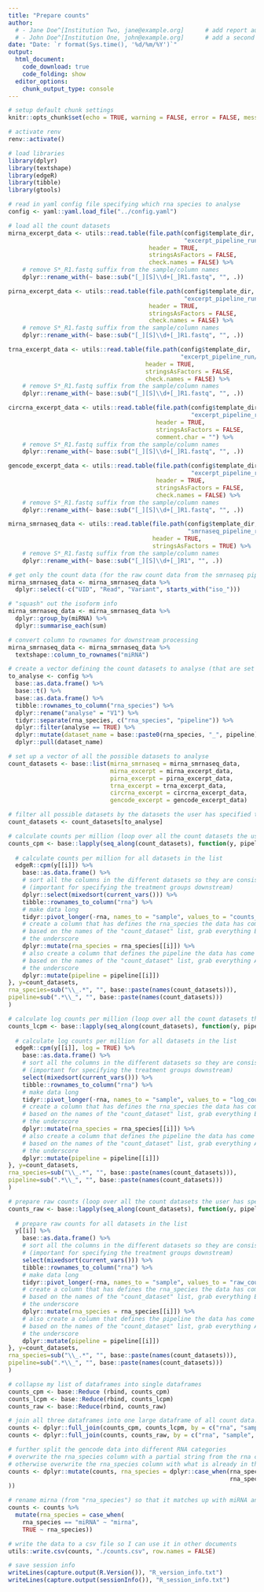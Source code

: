 ```yaml
---
title: "Prepare counts"
author:
  # - Jane Doe^[Institution Two, jane@example.org]      # add report authors (uncomment if using)
  # - John Doe^[Institution One, john@example.org]      # add a second report author (uncomment if using)
date: "Date: `r format(Sys.time(), '%d/%m/%Y')`"
output:
  html_document:
    code_download: true
    code_folding: show
  editor_options: 
    chunk_output_type: console
---
```


```r
# setup default chunk settings
knitr::opts_chunk$set(echo = TRUE, warning = FALSE, error = FALSE, message = FALSE, fig.align = "center")
```

```r
# activate renv
renv::activate()

# load libraries
library(dplyr)
library(textshape)
library(edgeR)
library(tibble)
library(gtools)

# read in yaml config file specifying which rna species to analyse
config <- yaml::yaml.load_file("../config.yaml")

# load all the count datasets
mirna_excerpt_data <- utils::read.table(file.path(config$template_dir,
                                                  "excerpt_pipeline_run/merged/exceRpt_miRNA_ReadCounts.txt"),
                                        header = TRUE,
                                        stringsAsFactors = FALSE,
                                        check.names = FALSE) %>%
    # remove S*_R1.fastq suffix from the sample/column names
    dplyr::rename_with(~ base::sub("[_][S]\\d+[_]R1.fastq", "", .))

pirna_excerpt_data <- utils::read.table(file.path(config$template_dir,
                                                  "excerpt_pipeline_run/merged/exceRpt_piRNA_ReadCounts.txt"),
                                        header = TRUE,
                                        stringsAsFactors = FALSE,
                                        check.names = FALSE) %>%
    # remove S*_R1.fastq suffix from the sample/column names
    dplyr::rename_with(~ base::sub("[_][S]\\d+[_]R1.fastq", "", .))

trna_excerpt_data <- utils::read.table(file.path(config$template_dir,
                                                 "excerpt_pipeline_run/merged/exceRpt_tRNA_ReadCounts.txt"),
                                       header = TRUE,
                                       stringsAsFactors = FALSE,
                                       check.names = FALSE) %>%
    # remove S*_R1.fastq suffix from the sample/column names
    dplyr::rename_with(~ base::sub("[_][S]\\d+[_]R1.fastq", "", .))

circrna_excerpt_data <- utils::read.table(file.path(config$template_dir,
                                                    "excerpt_pipeline_run/merged/exceRpt_circularRNA_ReadCounts.txt"),
                                          header = TRUE,
                                          stringsAsFactors = FALSE,
                                          comment.char = "") %>%
    # remove S*_R1.fastq suffix from the sample/column names
    dplyr::rename_with(~ base::sub("[_][S]\\d+[_]R1.fastq", "", .))

gencode_excerpt_data <- utils::read.table(file.path(config$template_dir,
                                                    "excerpt_pipeline_run/merged/exceRpt_gencode_ReadCounts.txt"),
                                          header = TRUE,
                                          stringsAsFactors = FALSE,
                                          check.names = FALSE) %>%
    # remove S*_R1.fastq suffix from the sample/column names
    dplyr::rename_with(~ base::sub("[_][S]\\d+[_]R1.fastq", "", .))

mirna_smrnaseq_data <- utils::read.table(file.path(config$template_dir,
                                                   "smrnaseq_pipeline_run/results/mirtop/mirtop.tsv"),
                                         header = TRUE,
                                         stringsAsFactors = TRUE) %>%
    # remove S*_R1.fastq suffix from the sample/column names
    dplyr::rename_with(~ base::sub("[_][S]\\d+[_]R1", "", .))

# get only the count data (for the raw count data from the smrnaseq pipeline) and remove the unnecessary columns
mirna_smrnaseq_data <- mirna_smrnaseq_data %>%
  dplyr::select(-c("UID", "Read", "Variant", starts_with("iso_")))

# "squash" out the isoform info
mirna_smrnaseq_data <- mirna_smrnaseq_data %>%
  dplyr::group_by(miRNA) %>%
  dplyr::summarise_each(sum)

# convert column to rownames for downstream processing
mirna_smrnaseq_data <- mirna_smrnaseq_data %>%
  textshape::column_to_rownames("miRNA")

# create a vector defining the count datasets to analyse (that are set to TRUE) based on the yaml user configuration file
to_analyse <- config %>%
  base::as.data.frame() %>%
  base::t() %>%
  base::as.data.frame() %>%
  tibble::rownames_to_column("rna_species") %>%
  dplyr::rename("analyse" = "V1") %>%
  tidyr::separate(rna_species, c("rna_species", "pipeline")) %>%
  dplyr::filter(analyse == TRUE) %>%
  dplyr::mutate(dataset_name = base::paste0(rna_species, "_", pipeline)) %>%
  dplyr::pull(dataset_name)

# set up a vector of all the possible datasets to analyse
count_datasets <- base::list(mirna_smrnaseq = mirna_smrnaseq_data,
                             mirna_excerpt = mirna_excerpt_data,
                             pirna_excerpt = pirna_excerpt_data,
                             trna_excerpt = trna_excerpt_data,
                             circrna_excerpt = circrna_excerpt_data,
                             gencode_excerpt = gencode_excerpt_data)

# filter all possible datasets by the datasets the user has specified to analyse
count_datasets <- count_datasets[to_analyse]

# calculate counts per million (loop over all the count datasets the user has specified)
counts_cpm <- base::lapply(seq_along(count_datasets), function(y, pipeline, rna_species, i){
  
  # calculate counts per million for all datasets in the list
  edgeR::cpm(y[[i]]) %>%
    base::as.data.frame() %>%
    # sort all the columns in the different datasets so they are consistent among each other
    # (important for specifying the treatment groups downstream)
    dplyr::select(mixedsort(current_vars())) %>%
    tibble::rownames_to_column("rna") %>%
    # make data long
    tidyr::pivot_longer(-rna, names_to = "sample", values_to = "counts_per_million") %>%
    # create a column that has defines the rna_species the data has come from
    # based on the names of the "count_dataset" list, grab everything BEFORE 
    # the underscore
    dplyr::mutate(rna_species = rna_species[[i]]) %>%
    # also create a column that defines the pipeline the data has come from
    # based on the names of the "count_dataset" list, grab everything AFTER
    # the underscore
    dplyr::mutate(pipeline = pipeline[[i]])
}, y=count_datasets,
rna_species=sub("\\_.*", "", base::paste(names(count_datasets))),
pipeline=sub(".*\\_", "", base::paste(names(count_datasets)))
)

# calculate log counts per million (loop over all the count datasets the user has specified)
counts_lcpm <- base::lapply(seq_along(count_datasets), function(y, pipeline, rna_species, i){
  
  # calculate log counts per million for all datasets in the list
  edgeR::cpm(y[[i]], log = TRUE) %>%
    base::as.data.frame() %>%
    # sort all the columns in the different datasets so they are consistent among each other
    # (important for specifying the treatment groups downstream)
    select(mixedsort(current_vars())) %>%
    tibble::rownames_to_column("rna") %>%
    # make data long
    tidyr::pivot_longer(-rna, names_to = "sample", values_to = "log_counts_per_million") %>%
    # create a column that has defines the rna_species the data has come from
    # based on the names of the "count_dataset" list, grab everything BEFORE 
    # the underscore
    dplyr::mutate(rna_species = rna_species[[i]]) %>%
    # also create a column that defines the pipeline the data has come from
    # based on the names of the "count_dataset" list, grab everything AFTER
    # the underscore
    dplyr::mutate(pipeline = pipeline[[i]])
}, y=count_datasets,
rna_species=sub("\\_.*", "", base::paste(names(count_datasets))),
pipeline=sub(".*\\_", "", base::paste(names(count_datasets)))
)

# prepare raw counts (loop over all the count datasets the user has specified)
counts_raw <- base::lapply(seq_along(count_datasets), function(y, pipeline, rna_species, i){
  
  # prepare raw counts for all datasets in the list
  y[[i]] %>%
    base::as.data.frame() %>%
    # sort all the columns in the different datasets so they are consistent among each other
    # (important for specifying the treatment groups downstream)
    select(mixedsort(current_vars())) %>%
    tibble::rownames_to_column("rna") %>%
    # make data long
    tidyr::pivot_longer(-rna, names_to = "sample", values_to = "raw_counts") %>%
    # create a column that has defines the rna_species the data has come from
    # based on the names of the "count_dataset" list, grab everything BEFORE 
    # the underscore
    dplyr::mutate(rna_species = rna_species[[i]]) %>%
    # also create a column that defines the pipeline the data has come from
    # based on the names of the "count_dataset" list, grab everything AFTER
    # the underscore
    dplyr::mutate(pipeline = pipeline[[i]])
}, y=count_datasets,
rna_species=sub("\\_.*", "", base::paste(names(count_datasets))),
pipeline=sub(".*\\_", "", base::paste(names(count_datasets)))
)

# collapse my list of dataframes into single dataframes
counts_cpm <- base::Reduce (rbind, counts_cpm)
counts_lcpm <- base::Reduce(rbind, counts_lcpm)
counts_raw <- base::Reduce(rbind, counts_raw)

# join all three dataframes into one large dataframe of all count data!
counts <- dplyr::full_join(counts_cpm, counts_lcpm, by = c("rna", "sample", "pipeline", "rna_species")) 
counts <- dplyr::full_join(counts, counts_raw, by = c("rna", "sample", "pipeline", "rna_species")) 

# further split the gencode data into different RNA categories
# overwrite the rna_species column with a partial string from the rna column (for the gencode data)
# otherwise overwrite the rna_species column with what is already in the rna_species column
counts <- dplyr::mutate(counts, rna_species = dplyr::case_when(rna_species == "gencode" ~ base::sub('.*:', '', counts$rna),
                                                               rna_species != "gencode" ~ counts$rna_species
))

# rename mirna (from "rna_species") so that it matches up with miRNA and gets put in the same group in downstream analyses
counts <- counts %>%
  mutate(rna_species = case_when(
    rna_species == "miRNA" ~ "mirna", 
    TRUE ~ rna_species))

# write the data to a csv file so I can use it in other documents
utils::write.csv(counts, "./counts.csv", row.names = FALSE)
```

```r
# save session info
writeLines(capture.output(R.Version()), "R_version_info.txt")
writeLines(capture.output(sessionInfo()), "R_session_info.txt")
```
